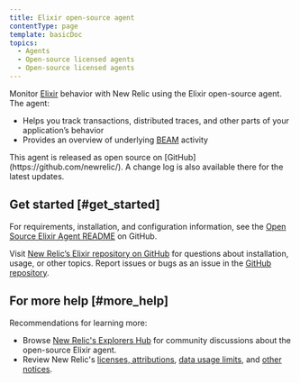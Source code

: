 ```yaml
---
title: Elixir open-source agent
contentType: page
template: basicDoc
topics:
  - Agents
  - Open-source licensed agents
  - Open-source licensed agents
---
```


Monitor [Elixir](https://github.com/newrelic/elixir_agent) behavior with New Relic using the Elixir open-source agent. The agent:

* Helps you track transactions, distributed traces, and other parts of your application’s behavior
* Provides an overview of underlying [BEAM](http://erlang.org/faq/implementations.html#idp32950544) activity

<Callout variant="tip">
  This agent is released as open source on [GitHub](https://github.com/newrelic/). A change log is also available there for the latest updates.
</Callout>

## Get started [#get_started]

For requirements, installation, and configuration information, see the [Open Source Elixir Agent README](https://github.com/newrelic/elixir_agent/blob/master/README.md) on GitHub.

Visit [New Relic’s Elixir repository on GitHub](https://discuss.newrelic.com/t/introducing-new-relic-s-open-source-elixir-agent/58566) for questions about installation, usage, or other topics. Report issues or bugs as an issue in the [GitHub repository](https://github.com/newrelic/elixir_agent/issues).

## For more help [#more_help]

Recommendations for learning more:

* Browse [New Relic's Explorers Hub](https://discuss.newrelic.com/tags/elixiragent) for community discussions about the open-source Elixir agent.
* Review New Relic's [licenses, attributions](/docs/licenses/), [data usage limits](/docs/licenses/license-information/general-usage-licenses/new-relic-data-usage-limits-policies), and [other notices](/docs/licenses/license-information).
